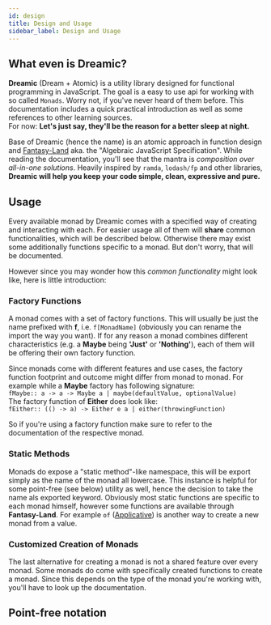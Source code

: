 ```yaml
---
id: design
title: Design and Usage
sidebar_label: Design and Usage
---
```



## What even is Dreamic?

**Dreamic** (Dream + Atomic) is a utility library designed for functional programming in JavaScript.
The goal is a easy to use api for working with so called `Monads`.
Worry not, if you've never heard of them before.
This documentation includes a <Link to="/blog/2020/09/05">quick practical introduction</Link> as well as some references to other learning sources.  
For now: **Let's just say, they'll be the reason for a better sleep at night.**

Base of Dreamic (hence the name) is an atomic approach in function design and [Fantasy-Land](https://github.com/fantasyland/fantasy-land) aka. the "Algebraic JavaScript Specification".
While reading the documentation, you'll see that the mantra is _composition over all-in-one solutions_.
Heavily inspired by `ramda`, `lodash/fp` and other libraries, **Dreamic will help you keep your code simple, clean, expressive and pure.**

## Usage

Every available monad by Dreamic comes with a specified way of creating and interacting with each.
For easier usage all of them will **share** common functionalities, which will be described below.
Otherwise there may exist some additionally functions specific to a monad. But don't worry, that will be documented.

However since you may wonder how this _common functionality_ might look like, here is little introduction:

### Factory Functions

A monad comes with a set of factory functions.
This will usually be just the name prefixed with **f**, i.e. `f[MonadName]` (obviously you can rename the import the way you want).
If for any reason a monad combines different characteristics (e.g. a **Maybe** being **'Just'** or **'Nothing'**), each of them will be offering their own factory function.

Since monads come with different features and use cases, the factory function footprint and outcome might differ from monad to monad.
For example while a **Maybe** factory has following signature:  
`fMaybe:: a -> a -> Maybe a | maybe(defaultValue, optionalValue)`  
The factory function of **Either** does look like:  
`fEither:: (() -> a) -> Either e a | either(throwingFunction)`

So if you're using a factory function make sure to refer to the documentation of the respective monad.

### Static Methods

Monads do expose a "static method"-like namespace, this will be export simply as the name of the monad all lowercase.
This instance is helpful for some point-free (see below) utility as well, hence the decision to take the name als exported keyword.
Obviously most static functions are specific to each monad himself, however some functions are available through **Fantasy-Land**.
For example `of` ([Applicative](https://github.com/fantasyland/fantasy-land#applicative)) is another way to create a new monad from a value.

### Customized Creation of Monads

The last alternative for creating a monad is not a shared feature over every monad.
Some monads do come with specifically created functions to create a monad.
Since this depends on the type of the monad you're working with, you'll have to look up the documentation.

## Point-free notation
